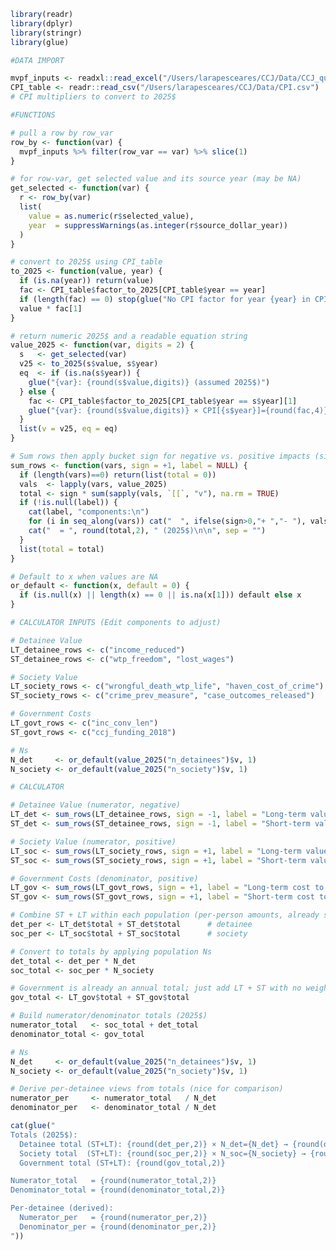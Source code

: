 ```r
library(readr)
library(dplyr)
library(stringr)
library(glue)
```

```r
#DATA IMPORT

mvpf_inputs <- readxl::read_excel("/Users/larapesceares/CCJ/Data/CCJ_quantified_values.xlsx")
CPI_table <- readr::read_csv("/Users/larapesceares/CCJ/Data/CPI.csv") 
# CPI multipliers to convert to 2025$
```

```r
#FUNCTIONS

# pull a row by row_var
row_by <- function(var) {
  mvpf_inputs %>% filter(row_var == var) %>% slice(1)
}

# for row-var, get selected value and its source year (may be NA)
get_selected <- function(var) {
  r <- row_by(var)
  list(
    value = as.numeric(r$selected_value),
    year  = suppressWarnings(as.integer(r$source_dollar_year))
  )
}

# convert to 2025$ using CPI_table
to_2025 <- function(value, year) {
  if (is.na(year)) return(value)
  fac <- CPI_table$factor_to_2025[CPI_table$year == year]
  if (length(fac) == 0) stop(glue("No CPI factor for year {year} in CPI_table."), call. = FALSE)
  value * fac[1]
}

# return numeric 2025$ and a readable equation string
value_2025 <- function(var, digits = 2) {
  s   <- get_selected(var)
  v25 <- to_2025(s$value, s$year)
  eq  <- if (is.na(s$year)) {
    glue("{var}: {round(s$value,digits)} (assumed 2025$)")
  } else {
    fac <- CPI_table$factor_to_2025[CPI_table$year == s$year][1]
    glue("{var}: {round(s$value,digits)} × CPI[{s$year}]={round(fac,4)} = {round(v25,digits)} (2025$)")
  }
  list(v = v25, eq = eq)
}

# Sum rows then apply bucket sign for negative vs. positive impacts (sign = +1 or −1 in editable)
sum_rows <- function(vars, sign = +1, label = NULL) {
  if (length(vars)==0) return(list(total = 0))
  vals  <- lapply(vars, value_2025)
  total <- sign * sum(sapply(vals, `[[`, "v"), na.rm = TRUE)
  if (!is.null(label)) {
    cat(label, "components:\n")
    for (i in seq_along(vars)) cat("  ", ifelse(sign>0,"+ ","- "), vals[[i]]$eq, "\n", sep = "")
    cat("  = ", round(total,2), " (2025$)\n\n", sep = "")
  }
  list(total = total)
}

# Default to x when values are NA
or_default <- function(x, default = 0) {
  if (is.null(x) || length(x) == 0 || is.na(x[1])) default else x
}
```

```r
# CALCULATOR INPUTS (Edit components to adjust)

# Detainee Value
LT_detainee_rows <- c("income_reduced")  
ST_detainee_rows <- c("wtp_freedom", "lost_wages") 

# Society Value
LT_society_rows <- c("wrongful_death_wtp_life", "haven_cost_of_crime")   
ST_society_rows <- c("crime_prev_measure", "case_outcomes_released")        

# Government Costs
LT_govt_rows <- c("inc_conv_len")  
ST_govt_rows <- c("ccj_funding_2018")                                

# Ns
N_det     <- or_default(value_2025("n_detainees")$v, 1)
N_society <- or_default(value_2025("n_society")$v, 1)

```

```r
# CALCULATOR

# Detainee Value (numerator, negative)
LT_det <- sum_rows(LT_detainee_rows, sign = -1, label = "Long-term value to detainee")
ST_det <- sum_rows(ST_detainee_rows, sign = -1, label = "Short-term value to detainee")

# Society Value (numerator, positive)
LT_soc <- sum_rows(LT_society_rows, sign = +1, label = "Long-term value to society")
ST_soc <- sum_rows(ST_society_rows, sign = +1, label = "Short-term value to society")

# Government Costs (denominator, positive)
LT_gov <- sum_rows(LT_govt_rows, sign = +1, label = "Long-term cost to government")
ST_gov <- sum_rows(ST_govt_rows, sign = +1, label = "Short-term cost to government")

# Combine ST + LT within each population (per-person amounts, already signed via sum_rows)
det_per <- LT_det$total + ST_det$total      # detainee 
soc_per <- LT_soc$total + ST_soc$total      # society

# Convert to totals by applying population Ns
det_total <- det_per * N_det
soc_total <- soc_per * N_society

# Government is already an annual total; just add LT + ST with no weights
gov_total <- LT_gov$total + ST_gov$total

# Build numerator/denominator totals (2025$)
numerator_total   <- soc_total + det_total
denominator_total <- gov_total

# Ns
N_det     <- or_default(value_2025("n_detainees")$v, 1)
N_society <- or_default(value_2025("n_society")$v, 1)

# Derive per-detainee views from totals (nice for comparison)
numerator_per     <- numerator_total   / N_det
denominator_per   <- denominator_total / N_det

cat(glue("
Totals (2025$):
  Detainee total (ST+LT): {round(det_per,2)} × N_det={N_det} → {round(det_total,2)}
  Society total  (ST+LT): {round(soc_per,2)} × N_soc={N_society} → {round(soc_total,2)}
  Government total (ST+LT): {round(gov_total,2)}

Numerator_total   = {round(numerator_total,2)}
Denominator_total = {round(denominator_total,2)}

Per-detainee (derived):
  Numerator_per   = {round(numerator_per,2)}
  Denominator_per = {round(denominator_per,2)}
"))
```